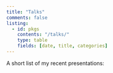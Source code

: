 ```yaml
---
title: "Talks"
comments: false
listing:
  - id: pkgs
    contents: "/talks/"
    type: table
    fields: [date, title, categories]  
---   
```


A short list of my recent presentations: